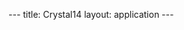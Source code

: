 ---
title: Crystal14
layout: application
---
{{Applications
|name=Crystal14
|platform=Legion and Grace
|short=ACrystal14 is a general-purpose program for the study of crystalline solids. The CRYSTAL program computes the electronic structure of periodic systems within Hartree Fock, density functional or various hybrid approximations.  
|about=Crystal14 is a general-purpose program for the study of crystalline solids. The CRYSTAL program computes the electronic structure of periodic systems within Hartree Fock, density functional or various hybrid approximations. 
|version=1.0.4
|setup-intro=Crystal14 version 1.0.4 is available on Legion and Grace
|moduleunload1=mpi
|moduleload1=mpi/openmpi/1.10.1/intel-2015-update2
|moduleload2=crystal14/v1.0.4_2017
|setup-notes=

Crystal14 is commercial software which is available free of charge to UK academics. You must obtain a license from Crystal Solutions [http://www.crystalsolutions.eu/cat/crystal-cryscor/academic-uk CRYSTAL/CRYSCOR - Academic UK license site]. Access to Crystal14 is enabled by being a member of he appropriate reserved application group. Please email [mailto:rc-support@ucl.ac.uk rc-support@ucl.ac.uk] including proof you have access to get your userid added to the Crystal14 group. For proof of access we accept emails from CRYSTAL saying your account has been upgraded to "Academic UK", or a screenshot of your account page showing you have the full download available rather than just the demo version.

Crystal14 is intended to be run primarily within batch jobs however you may run short (less than 5 minutes execution time) interactive tests on the Login Nodes and longer (up to two hours) using qrsh to request an interactive session on the compute nodes. See the [https://wiki.rc.ucl.ac.uk/wiki/Category:User_Guide RC Systems User Guide] for more information.

Here is an example runscript for running the parallel version of Crystal.

|scripts=
{{Script
|script-title=Parallel Crystal (Pcrystal) Example Runscript
|script-code=
<nowiki>
#!/bin/bash -l

# Crystal14: Batch script to run Crystal14 in parallel (Pcrystal)
# using one of the supplied examples, distributed parallel (32 cores).

# Usage eg: qsub -v JOB=test00 run_Crystal14_p.sh

# 1. Force bash as the executing shell.
#$ -S /bin/bash

# 2. Request one hour of wallclock time (format hours:minutes:seconds).
#$ -l h_rt=1:00:0

# 3. Request 2 gigabyte of RAM.
#$ -l mem=2G

# 4. Merge output and error files
#$ -j y

# 5. Set the name of the job.
#$ -N Pcrystal_32

# 6. Select the MPI parallel environment (qlc) and 32 processors.
#$ -pe mpi 32

# 7. Set the working directory to somewhere in your scratch space.  
# Replace <your userid> with your UCL userid.
#$ -wd /home/<your userid>/Scratch/Crystal14_examples

# 8. Load the Crystal14 modules to set up your environment

module unload mpi
module load mpi/openmpi/1.10.1/intel-2015-update2
module load crystal14/v1.0.4_2017

module list

# 9. Create a directory for this job and copy the input file into it. 
mkdir $JOB
cd $JOB
cp /home/<your userid>/Crystal14/test_cases/inputs/${JOB}.d12 INPUT

# 10. Run Pcrystal using gerun

gerun $CRY14_EXEDIR/$VERSION/Pcrystal
</nowiki>

|script-path=/shared/ucl/apps/Crystal14/v1.0.4_2/run_Crystal14_p.sh
|script-notes=
You will need to change the '-wd /home/<your userid>/Scratch/Crystal14_examples' Grid Engine directive and may need to change the memory, wallclock time, number of MPI Processors (item 6) and job name directives as well.

A qsub command of the form:
<code>
 qsub -v JOB=test00 run_Crystal14_p.sh
</code>
can be used to submit the job. In this example your Crystal14 input file would be called:
<code>
 test00.d12
</code>
so replace 'test00' with the name of your file.

Output files will be saved in the job's working directory and $JOB sub-directory. 
}}

Similarly the parallel version of Properties can be run using a runscript like:

{{Script
|script-title=Parallel Properties (Pproperties) Example Runscript
|script-code=
<nowiki>
#!/bin/bash -l

# Crystal14: Batch script to run Crystal14 in parallel (Pproperties)
# using one of the supplied examples, distributed parallel (32 cores).

# Usage: qsub -v JOB=test00 run_Crystal14Prop_p.sh

# 1. Force bash as the executing shell.
#$ -S /bin/bash

# 2. Request one hour of wallclock time (format hours:minutes:seconds).
#$ -l h_rt=1:0:0

# 3. Request 2 gigabyte of RAM.
#$ -l mem=2G

# 4. Merge output and error files
#$ -j y

# 5. Set the name of the job.
#$ -N Pproperties_32

# 6. Select the MPI parallel environment (qlc) and 32 processors.
#$ -pe mpi 32

# 7. Set the working directory to somewhere in your scratch space.  In this
# case the subdirectory ADF_examples
#$ -wd /home/<your userid>/Scratch/Crystal14_examples

# 8. Load the Crystal14 modules to set up your environment

module unload mpi
module load mpi/openmpi/1.10.1/intel-2015-update2
module load crystal14/v1.0.4_2017

module list

cd $JOB
cp ./${JOB}.d3 INPUT

# 9. Run Pcrystal using gerun

gerun $CRY14_EXEDIR/$VERSION/Pproperties
</nowiki>

|script-path=/shared/ucl/apps/Crystal14/v1.0.4_2/run_Crystal14Prop_p.sh
|script-notes=
Change the your copy in the same way as the PCrystal one.

A similar qsub command can be used:
<code>
 qsub -v JOB=test00 run_Crystal14Prop_p.sh
</code>
to submit the job. In this example your Crystal14 input file would be called:
<code>
 test00.d3
</code>
so replace 'test00' with the name of your file.

Output files will be saved in the job's working directory and $JOB sub-directory. 

[[#top | Back to top]]
}}
}}